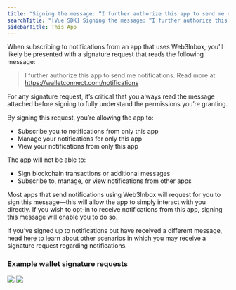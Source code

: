 ```yaml
---
title: "Signing the message: “I further authorize this app to send me notifications”"
searchTitle: "[Vue SDK] Signing the message: “I further authorize this app to send me notifications”"
sidebarTitle: This App
---
```


When subscribing to notifications from an app that uses Web3Inbox, you'll likely be presented with a signature request that reads the following message:

> I further authorize this app to send me notifications. Read more at https://walletconnect.com/notifications

For any signature request, it’s critical that you always read the message attached before signing to fully understand the permissions you’re granting.

By signing this request, you’re allowing the app to:

- Subscribe you to notifications from only this app
- Manage your notifications for only this app
- View your notifications from only this app

The app will not be able to:

- Sign blockchain transactions or additional messages
- Subscribe to, manage, or view notifications from other apps

Most apps that send notifications using Web3Inbox will request for you to sign this message&mdash;this will allow the app to simply interact with you directly. If you wish to opt-in to receive notifications from this app, signing this message will enable you to do so.

If you’ve signed up to notifications but have received a different message, head [here](all-apps) to learn about other scenarios in which you may receive a signature request regarding notifications.

### Example wallet signature requests

<div style={{ display: "grid", gridTemplateColumns: "1fr 1fr", gridGap: 16 }}>
  <Frame>
    <img src="/images/assets/web3inbox/authorization-signatures/this-app/sign-this-message.jpg" />
  </Frame>
  <Frame>
    <img src="/images/assets/web3inbox/authorization-signatures/this-app/message.jpg" />
  </Frame>
</div>
